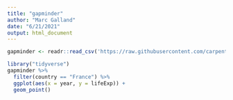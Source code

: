 ```yaml
---
title: "gapminder"
author: "Marc Galland"
date: "6/21/2021"
output: html_document
---
```


```r
gapminder <- readr::read_csv('https://raw.githubusercontent.com/carpentries-incubator/open-science-with-r/gh-pages/data/gapminder.csv')
```

```r
library("tidyverse")
gapminder %>% 
  filter(country == "France") %>% 
  ggplot(aes(x = year, y = lifeExp)) +
  geom_point()
```

